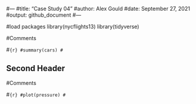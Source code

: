 #---
#title: "Case Study 04"
#author: Alex Gould
#date: September 27, 2021
#output: github_document
#---

#load packages 
library(nycflights13)
library(tidyverse)

#Comments

#```{r}
#summary(cars)
#```

## Second Header

#Comments

#```{r}
#plot(pressure)
#```
